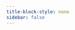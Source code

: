 ```yaml
---
title-block-style: none
sidebar: false
---
```


::: {.column-screen}
<script type="module" src="https://unpkg.com/rapidoc/dist/rapidoc-min.js"></script>
<rapi-doc 
    spec-url="https://api.dev.vm.validmind.ai/admin/api/v1/swagger.json"
    show-header="false"
    theme="light"
    load-fonts="true"
    regular-font="Inter"
    mono-font="'Consolas' monospace"
    font-size="largest"
    primary-color="#196972"
    bg-color="#ffffff"
    nav-bg-color="#ffffff" 
    nav-text-color="#585F60" 
    nav-hover-bg-color="#ffffff" 
    nav-hover-text-color="#de257e"
    nav-accent-color="#de257e" 
    nav-accent-text-color="#de257e"
    show-method-in-nav-bar="colored-block"
    use-path-in-nav-bar="true"
    allow-authentication="false"
    allow-server-selection="false"
    allow-try="false"
    allow-search="true"
    allow-advanced-search="true"
    fill-request-fields-with-example="true">
</rapi-doc>
:::
